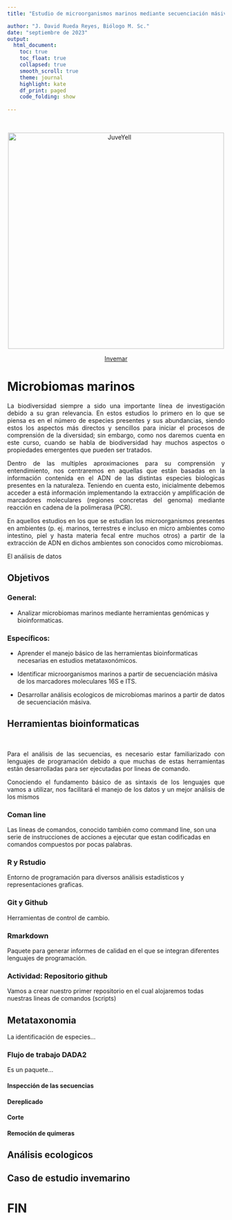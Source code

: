---
title: "Estudio de microorganismos marinos mediante secuenciación másiva"

author: "J. David Rueda Reyes, Biólogo M. Sc."
date: "septiembre de 2023"
output:
  html_document:
    toc: true
    toc_float: true
    collapsed: true
    smooth_scroll: true
    theme: journal
    highlight: kate
    df_print: paged
    code_folding: show
    
---

<br>


<div>

<p style = 'text-align:center;'>

<img src="https://pacificobiocultural.fao.org.co/wp-content/uploads/2022/11/Logo-Invemar-PNG.png" alt="JuveYell" width="500px">
</p>
</div>


<div style="text-align: center"> 

[Invemar](http://www.invemar.org.co "Invemar")

</div>

# Microbiomas marinos

<div style="text-align: justify"> 

La biodiversidad siempre a sido una importante línea de investigación debido a su gran relevancia. En estos estudios lo primero en lo que se piensa es en el número de especies presentes y sus abundancias, siendo estos los aspectos más directos y sencillos para iniciar el procesos de comprensión de la diversidad; sin embargo, como nos daremos cuenta en este curso, cuando se habla de biodiversidad hay muchos aspectos o propiedades emergentes que pueden ser tratados.  

Dentro de las multiples aproximaciones para su comprensión y entendimiento, nos centraremos en aquellas que están basadas en la información contenida en el ADN de las distintas especies biologicas presentes en la naturaleza. Teniendo en cuenta esto, inicialmente debemos acceder a está información implementando la extracción y amplificación de marcadores moleculares (regiones concretas del genoma) mediante reacción en cadena de la polimerasa (PCR).

En aquellos estudios en los que se estudian los microorganismos presentes en ambientes (p. ej. marinos, terrestres e incluso en micro ambientes como intestino, piel y hasta materia fecal entre muchos otros) a partir de la extracción de ADN en dichos ambientes son conocidos como microbiomas.

</div>


<div style="text-align: justify">

El análisis de datos 

</div>

  
## Objetivos

### General:

- Analizar microbiomas marinos mediante herramientas genómicas y bioinformaticas.

### Específicos:

- Aprender el manejo básico de las herramientas bioinformaticas necesarias en estudios metataxonómicos.

- Identificar microorganismos marinos a partir de secuenciación másiva de los marcadores moleculares 16S e ITS.

- Desarrollar análisis ecologicos de microbiomas marinos a partir de datos de secuenciación másiva.


## Herramientas bioinformaticas

<br>

<div style="text-align: justify">

Para el análisis de las secuencias, es necesario estar familiarizado con lenguajes de programación debido a que muchas de estas herramientas están desarrolladas para ser ejecutadas por lineas de comando. <br>

Conociendo el fundamento básico de as sintaxis de los lenguajes que vamos a utilizar, nos facilitará el manejo de los datos y un mejor análisis de los mismos

</div>

### Coman line

Las lineas de comandos, conocido también como command line, son una serie de instrucciones de acciones a ejecutar que estan codificadas en comandos compuestos por pocas palabras. 

### R y Rstudio

Entorno de programación para diversos análisis estadisticos y representaciones graficas. 

### Git y Github

Herramientas de control de cambio.

### Rmarkdown

Paquete para generar informes de calidad en el que se integran diferentes lenguajes de programación.


### Actividad: Repositorio github

Vamos a crear nuestro primer repositorio en el cual alojaremos todas nuestras lineas de comandos (scripts)

## Metataxonomia

La identificación de especies...

### Flujo de trabajo DADA2

Es un paquete...

#### Inspección de las secuencias

#### Dereplicado

#### Corte 

#### Remoción de quimeras


## Análisis ecologicos


## Caso de estudio invemarino

# FIN




